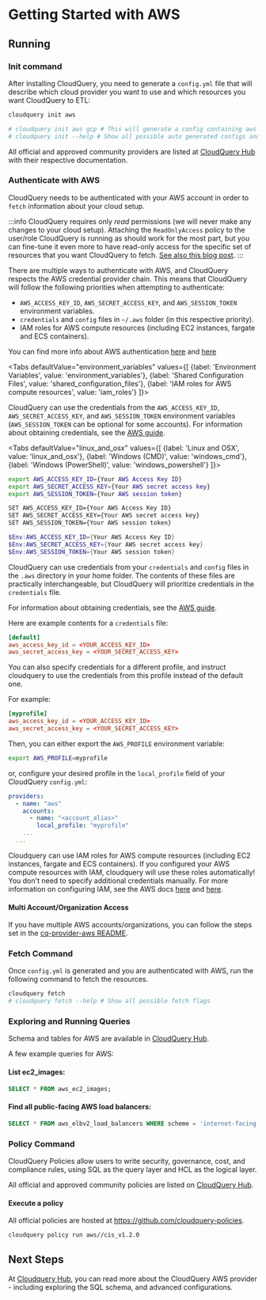 
# Getting Started with AWS

<DownloadSection />

## Running

### Init command

After installing CloudQuery, you need to generate a `config.yml` file that will describe which cloud provider you want to use and which resources you want CloudQuery to ETL:

```bash
cloudquery init aws

# cloudquery init aws gcp # This will generate a config containing aws and gcp providers
# cloudquery init --help # Show all possible auto generated configs and flags
```

All official and approved community providers are listed at [CloudQuery Hub](https://hub.cloudquery.io) with their respective documentation.

<SpawnSection />

### Authenticate with AWS

CloudQuery needs to be authenticated with your AWS account in order to `fetch` information about your cloud setup.

:::info
CloudQuery requires only *read* permissions (we will never make any changes to your cloud setup). 
Attaching the `ReadOnlyAccess` policy to the user/role CloudQuery is running as should work for the most part, 
but you can fine-tune it even more to have read-only access for the specific set of resources that you want 
CloudQuery to fetch. 
[See also this blog post](https://alestic.com/2015/10/aws-iam-readonly-too-permissive/).
:::

There are multiple ways to authenticate with AWS, and CloudQuery respects the AWS credential provider chain.
This means that CloudQuery will follow the following priorities when attempting to authenticate:
- `AWS_ACCESS_KEY_ID`, `AWS_SECRET_ACCESS_KEY`, and `AWS_SESSION_TOKEN` environment variables.
- `credentials` and `config` files in `~/.aws` folder (in this respective priority).
- IAM roles for AWS compute resources (including EC2 instances, fargate and ECS containers).

You can find more info about AWS authentication 
[here](https://aws.github.io/aws-sdk-go-v2/docs/configuring-sdk/#specifying-credentials) and [here](https://docs.aws.amazon.com/sdkref/latest/guide/creds-config-files.html)

<Tabs
  defaultValue="environment_variables"
  values={[
    {label: 'Environment Variables', value: 'environment_variables'},
    {label: 'Shared Configuration Files', value: 'shared_configuration_files'},
    {label: 'IAM roles for AWS compute resources', value: 'iam_roles'}
  ]}>

<TabItem value='environment_variables'>

CloudQuery can use the credentials from the `AWS_ACCESS_KEY_ID`, `AWS_SECRET_ACCESS_KEY`, and
`AWS_SESSION_TOKEN` environment variables (`AWS_SESSION_TOKEN` can be optional for some accounts). For information about obtaining credentials, see the 
[AWS guide](https://aws.github.io/aws-sdk-go-v2/docs/getting-started/#get-your-aws-access-keys). 

<Tabs
  defaultValue="linux_and_osx"
  values={[
    {label: 'Linux and OSX', value: 'linux_and_osx'},
    {label: 'Windows (CMD)', value: 'windows_cmd'},
    {label: 'Windows (PowerShell)', value: 'windows_powershell'}
  ]}>

<TabItem value='linux_and_osx'>

```bash
export AWS_ACCESS_KEY_ID={Your AWS Access Key ID}
export AWS_SECRET_ACCESS_KEY={Your AWS secret access key}
export AWS_SESSION_TOKEN={Your AWS session token}
```

</TabItem>

<TabItem value='windows_cmd'>

```bash
SET AWS_ACCESS_KEY_ID={Your AWS Access Key ID}
SET AWS_SECRET_ACCESS_KEY={Your AWS secret access key}
SET AWS_SESSION_TOKEN={Your AWS session token}
```

</TabItem>

<TabItem value='windows_powershell'>

```powershell
$Env:AWS_ACCESS_KEY_ID={Your AWS Access Key ID}
$Env:AWS_SECRET_ACCESS_KEY={Your AWS secret access key}
$Env:AWS_SESSION_TOKEN={Your AWS session token}
```

</TabItem>

</Tabs>

</TabItem>

<TabItem value='shared_configuration_files'>

CloudQuery can use credentials from your `credentials` and `config` files in the `.aws` directory in your home folder. 
The contents of these files are practically interchangeable, but CloudQuery will prioritize credentials in the `credentials` file.

For information about obtaining credentials, see the 
[AWS guide](https://aws.github.io/aws-sdk-go-v2/docs/getting-started/#get-your-aws-access-keys). 

Here are example contents for a `credentials` file:

```toml title="~/.aws/credentials"
[default]
aws_access_key_id = <YOUR_ACCESS_KEY_ID>
aws_secret_access_key = <YOUR_SECRET_ACCESS_KEY>
```

You can also specify credentials for a different profile, and instruct cloudquery to use the credentials from this profile instead of the default one.

For example:

```toml title="~/.aws/credentials"
[myprofile]
aws_access_key_id = <YOUR_ACCESS_KEY_ID>
aws_secret_access_key = <YOUR_SECRET_ACCESS_KEY>
```

Then, you can either export the `AWS_PROFILE` environment variable:

```bash
export AWS_PROFILE=myprofile
```

or, configure your desired profile in the `local_profile` field of your CloudQuery `config.yml`:

```yml title="config.yml"
providers:
  - name: "aws"
    accounts:
      - name: "<account_alias>"
        local_profile: "myprofile"
    ...
  ...
```

</TabItem>

<TabItem value='iam_roles'>

Cloudquery can use IAM roles for AWS compute resources (including EC2 instances, fargate and ECS containers).
If you configured your AWS compute resources with IAM, cloudquery will use these roles automatically! You don't need to specify additional 
credentials manually. For more information on configuring IAM, see the AWS docs [here](https://docs.aws.amazon.com/AWSEC2/latest/UserGuide/iam-roles-for-amazon-ec2.html) and [here](https://docs.aws.amazon.com/AmazonECS/latest/developerguide/task-iam-roles.html).

</TabItem>

</Tabs>

#### Multi Account/Organization Access
 
If you have multiple AWS accounts/organizations, you can follow the steps set in the [cq-provider-aws README](https://hub.cloudquery.io/providers/cloudquery/aws/latest#multi-account-configuration-aws-organizations).

### Fetch Command

Once `config.yml` is generated and you are authenticated with AWS, run the following command to fetch the resources.

```bash
cloudquery fetch
# cloudquery fetch --help # Show all possible fetch flags
```

### Exploring and Running Queries

<ExploreSection/>

Schema and tables for AWS are available in [CloudQuery Hub](https://hub.cloudquery.io/providers/cloudquery/aws/latest/schema).

A few example queries for AWS:

#### List ec2\_images:

```sql
SELECT * FROM aws_ec2_images;
```

#### Find all public-facing AWS load balancers:

```sql
SELECT * FROM aws_elbv2_load_balancers WHERE scheme = 'internet-facing';
```

### Policy Command

CloudQuery Policies allow users to write security, governance, cost, and compliance rules, 
using SQL as the query layer and HCL as the logical layer.

All official and approved community policies are listed on [CloudQuery Hub](https://hub.cloudquery.io/policies/cloudquery/aws/latest).

#### Execute a policy

All official policies are hosted at https://github.com/cloudquery-policies.

```bash
cloudquery policy run aws//cis_v1.2.0
```

## Next Steps

At [Cloudquery Hub](https://hub.cloudquery.io/providers/cloudquery/aws/latest), you can read more about the CloudQuery AWS provider - including exploring the SQL schema, and advanced configurations.